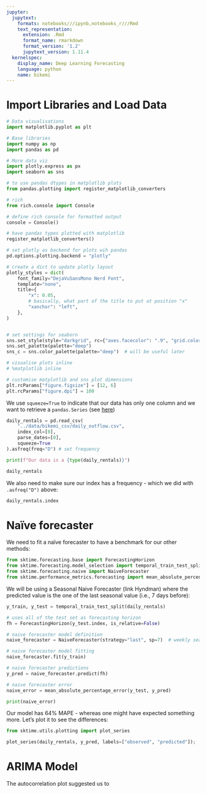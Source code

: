 ```yaml
---
jupyter:
  jupytext:
    formats: notebooks///ipynb,notebooks_r///Rmd
    text_representation:
      extension: .Rmd
      format_name: rmarkdown
      format_version: '1.2'
      jupytext_version: 1.11.4
  kernelspec:
    display_name: Deep Learning Forecasting
    language: python
    name: bikemi
---
```


<!-- #region tags=[] jp-MarkdownHeadingCollapsed=true -->
# Import Libraries and Load Data
<!-- #endregion -->

```python
# Data visualisations
import matplotlib.pyplot as plt

# Base libraries
import numpy as np
import pandas as pd

# More data viz
import plotly.express as px
import seaborn as sns

# to use pandas dtypes in matplotlib plots
from pandas.plotting import register_matplotlib_converters

# rich
from rich.console import Console

# define rich console for formatted output
console = Console()

# have pandas types plotted with matplotlib
register_matplotlib_converters()

# set plotly as backend for plots wih pandas
pd.options.plotting.backend = "plotly"

# create a dict to update plotly layout
plotly_styles = dict(
    font_family="DejaVuSansMono Nerd Font",
    template="none",
    title={
        "x": 0.05,
        # basically, what part of the title to put at position "x"
        "xanchor": "left",
    },
)


# set settings for seaborn
sns.set_style(style="darkgrid", rc={"axes.facecolor": ".9", "grid.color": ".8"})
sns.set_palette(palette="deep")
sns_c = sns.color_palette(palette="deep")  # will be useful later

# visualise plots inline
# %matplotlib inline

# customise matplotlib and sns plot dimensions
plt.rcParams["figure.figsize"] = [12, 6]
plt.rcParams["figure.dpi"] = 100
```

We use `squeeze=True` to indicate that our data has only one column and we want to retrieve a `pandas.Series` (see [here](https://machinelearningmastery.com/load-explore-time-series-data-python/))

```python
daily_rentals = pd.read_csv(
    "../data/bikemi_csv/daily_outflow.csv",
    index_col=[0],
    parse_dates=[0],
    squeeze=True
).asfreq(freq="D") # set frequency

print(f"Our data is a {type(daily_rentals)}")

daily_rentals
```

We also need to make sure our index has a frequency - which we did with `.asfreq("D")` above:

```python
daily_rentals.index
```

<!-- #region jp-MarkdownHeadingCollapsed=true tags=[] -->
# Naïve forecaster
<!-- #endregion -->

We need to fit a naïve forecaster to have a benchmark for our other methods:

```python
from sktime.forecasting.base import ForecastingHorizon
from sktime.forecasting.model_selection import temporal_train_test_split
from sktime.forecasting.naive import NaiveForecaster
from sktime.performance_metrics.forecasting import mean_absolute_percentage_error
```

We will be using a Seasonal Naive Forecaster (link Hyndman) where the predicted value is the one of the last seasonal value (i.e., 7 days before):

```python
y_train, y_test = temporal_train_test_split(daily_rentals)

# uses all of the test set as forecasting horizon
fh = ForecastingHorizon(y_test.index, is_relative=False)

# naive forecaster model definition
naive_forecaster = NaiveForecaster(strategy="last", sp=7)  # weekly seasonal periodicity

# naive forecaster model fitting
naive_forecaster.fit(y_train)

# naive forecaster predictions
y_pred = naive_forecaster.predict(fh)

# naive forecaster error
naive_error = mean_absolute_percentage_error(y_test, y_pred)

print(naive_error)
```

Our model has 64% MAPE - whereas one might have expected something more. Let's plot it to see the differences:

```python
from sktime.utils.plotting import plot_series

plot_series(daily_rentals, y_pred, labels=["observed", "predicted"]);
```

# ARIMA Model


The autocorrelation plot suggested us to 
